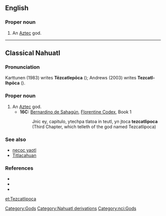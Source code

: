 ==English==
{{wikipedia}}

===Proper noun===
{{en-proper noun}}

# An [[Aztec]] god.

[[Category:Gods]]
[[Category:Nahuatl derivations]]

----

==Classical Nahuatl==

===Pronunciation===
Karttunen (1983) writes '''Tēzcatlepōca''' ({{IPA|/teːskatɬepoːka/|lang=nci}}); Andrews (2003) writes '''Tezcatl-Ihpōca''' ({{IPA|/teskatɬiʔpoːka/|lang=nci}}).

===Proper noun===
{{infl|nci|proper noun}}

# An [[Aztec]] god.
#* '''16C:''' [[w:Bernardino de Sahagún|Bernardino de Sahagún]], [[w:Florentine Codex|Florentine Codex]], Book 1
#*: Jnic ey, capitulo, ytechpa tlatoa in teutl, yn jtoca '''tezcatlipoca'''
#*: (Third Chapter, which telleth of the god named Tezcatlipoca)

===See also===
* [[necoc yaotl]]
* [[Titlacahuan]]

===References===
* {{reference-book |author=Andrews, J. Richard |year=2003 |title=Introduction to Classical Nahuatl |edition=rev. ed. |location=Norman |publisher=University of Oklahoma Press |pages=p. 604}}
* {{reference-book |author=Karttunen, Frances |year=1983 |title=An Analytical Dictionary of Nahuatl |location=Austin |publisher=University of Texas Press |pages=p. 239}}
* {{reference-book |author=Sahagún, Bernardino de |year=1981 |title=Florentine Codex, Book 1 - The Gods |others=trans. by Arthur J. O. Anderson and Charles E. Dibble |location=Salt Lake City |publisher=University of Utah Press |pages=p. 5}}

[[Category:nci:Gods]]

[[et:Tezcatlipoca]]